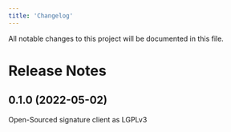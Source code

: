 ```yaml
---
title: 'Changelog'
---
```


<Note>
All notable changes to this project will be documented in this file.
</Note>

# Release Notes
## 0.1.0 (2022-05-02)

Open-Sourced signature client as LGPLv3
